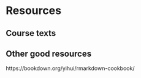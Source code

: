 # Resources {-}

## Course texts

## Other good resources
https://bookdown.org/yihui/rmarkdown-cookbook/
